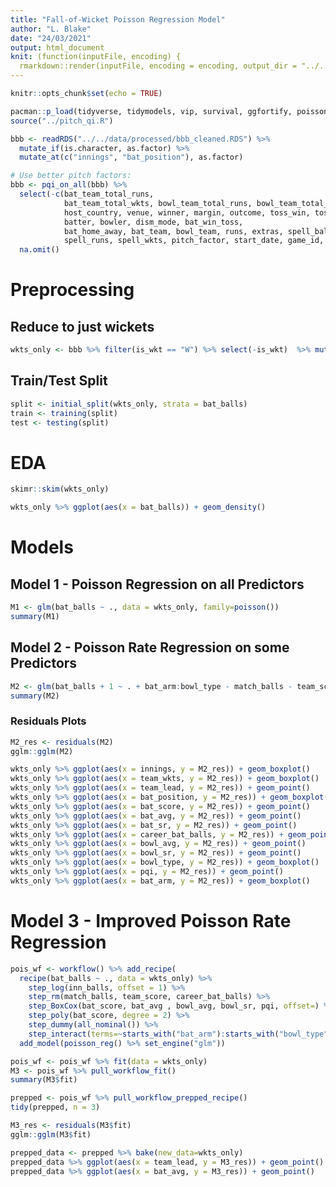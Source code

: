 ```yaml
---
title: "Fall-of-Wicket Poisson Regression Model"
author: "L. Blake"
date: "24/03/2021"
output: html_document
knit: (function(inputFile, encoding) {
  rmarkdown::render(inputFile, encoding = encoding, output_dir = "../../output/notebooks") })
---
```


```r
knitr::opts_chunk$set(echo = TRUE)

pacman::p_load(tidyverse, tidymodels, vip, survival, ggfortify, poissonreg)
source("../pitch_qi.R")

bbb <- readRDS("../../data/processed/bbb_cleaned.RDS") %>%
  mutate_if(is.character, as.factor) %>%
  mutate_at(c("innings", "bat_position"), as.factor)

# Use better pitch factors:
bbb <- pqi_on_all(bbb) %>% 
  select(-c(bat_team_total_runs, 
            bat_team_total_wkts, bowl_team_total_runs, bowl_team_total_wkts,
            host_country, venue, winner, margin, outcome, toss_win, toss_elect,
            batter, bowler, dism_mode, bat_win_toss, 
            bat_home_away, bat_team, bowl_team, runs, extras, spell_balls,
            spell_runs, spell_wkts, pitch_factor, start_date, game_id, bowl_class, bowl_wkts, bowl_runs, spin_factor, seam_factor)) %>%
  na.omit()

```

# Preprocessing

## Reduce to just wickets
```r
wkts_only <- bbb %>% filter(is_wkt == "W") %>% select(-is_wkt)  %>% mutate(bat_balls = bat_balls + 1)
```


## Train/Test Split
```r
split <- initial_split(wkts_only, strata = bat_balls)
train <- training(split)
test <- testing(split)
```


# EDA
```r
skimr::skim(wkts_only)
```

```r
wkts_only %>% ggplot(aes(x = bat_balls)) + geom_density()
```


# Models

## Model 1 - Poisson Regression on all Predictors
```r
M1 <- glm(bat_balls ~ ., data = wkts_only, family=poisson())
summary(M1)
```




## Model 2 - Poisson Rate Regression on some Predictors
```r
M2 <- glm(bat_balls + 1 ~ . + bat_arm:bowl_type - match_balls - team_score - inn_balls, offset = log(inn_balls + 1), data = wkts_only, family=poisson())
summary(M2)
```

### Residuals Plots
```r
M2_res <- residuals(M2)
gglm::gglm(M2)
```



```r
wkts_only %>% ggplot(aes(x = innings, y = M2_res)) + geom_boxplot()
wkts_only %>% ggplot(aes(x = team_wkts, y = M2_res)) + geom_boxplot()
wkts_only %>% ggplot(aes(x = team_lead, y = M2_res)) + geom_point()
wkts_only %>% ggplot(aes(x = bat_position, y = M2_res)) + geom_boxplot()
wkts_only %>% ggplot(aes(x = bat_score, y = M2_res)) + geom_point()
wkts_only %>% ggplot(aes(x = bat_avg, y = M2_res)) + geom_point()
wkts_only %>% ggplot(aes(x = bat_sr, y = M2_res)) + geom_point()
wkts_only %>% ggplot(aes(x = career_bat_balls, y = M2_res)) + geom_point()
wkts_only %>% ggplot(aes(x = bowl_avg, y = M2_res)) + geom_point()
wkts_only %>% ggplot(aes(x = bowl_sr, y = M2_res)) + geom_point()
wkts_only %>% ggplot(aes(x = bowl_type, y = M2_res)) + geom_boxplot()
wkts_only %>% ggplot(aes(x = pqi, y = M2_res)) + geom_point()
wkts_only %>% ggplot(aes(x = bat_arm, y = M2_res)) + geom_boxplot()
```


# Model 3 - Improved Poisson Rate Regression
```r
pois_wf <- workflow() %>% add_recipe(
  recipe(bat_balls ~ ., data = wkts_only) %>%
    step_log(inn_balls, offset = 1) %>%
    step_rm(match_balls, team_score, career_bat_balls) %>%
    step_BoxCox(bat_score, bat_avg , bowl_avg, bowl_sr, pqi, offset=) %>%
    step_poly(bat_score, degree = 2) %>%
    step_dummy(all_nominal()) %>%
    step_interact(terms=~starts_with("bat_arm"):starts_with("bowl_type"))) %>%
  add_model(poisson_reg() %>% set_engine("glm"))

pois_wf <- pois_wf %>% fit(data = wkts_only)
M3 <- pois_wf %>% pull_workflow_fit()
summary(M3$fit)
```


```r
prepped <- pois_wf %>% pull_workflow_prepped_recipe()
tidy(prepped, n = 3)

```

```r
M3_res <- residuals(M3$fit)
gglm::gglm(M3$fit)
```



```r
prepped_data <- prepped %>% bake(new_data=wkts_only)
prepped_data %>% ggplot(aes(x = team_lead, y = M3_res)) + geom_point()
prepped_data %>% ggplot(aes(x = bat_avg, y = M3_res)) + geom_point()
```